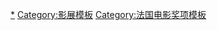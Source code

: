 {{noteTA
|T = zh-hans:戛纳电影节模板; zh-hant:康城影展模板; zh-hk:康城影展模板; zh-mo:康城影展模板; zh-tw:坎城影展模板;
}}

{{template category
|type = navbox
|topic = 
}}

[[Category:戛纳电影节|*]]
[[Category:影展模板|Category:影展模板]]
[[Category:法国电影奖项模板|Category:法国电影奖项模板]]